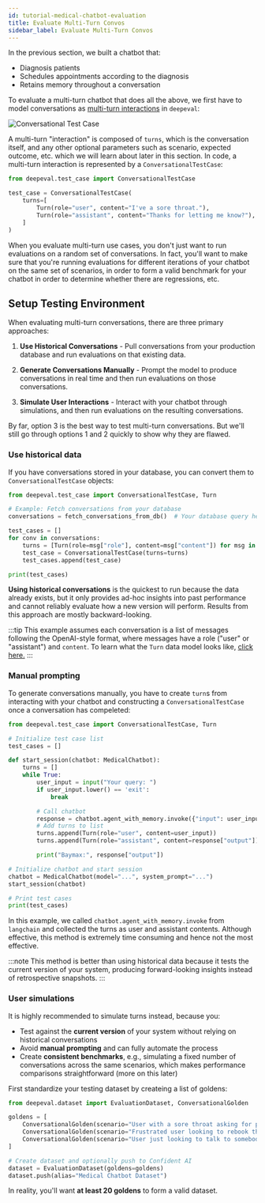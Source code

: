 ```yaml
---
id: tutorial-medical-chatbot-evaluation
title: Evaluate Multi-Turn Convos
sidebar_label: Evaluate Multi-Turn Convos
---
```


In the previous section, we built a chatbot that:

- Diagnosis patients
- Schedules appointments according to the diagnosis
- Retains memory throughout a conversation

To evaluate a multi-turn chatbot that does all the above, we first have to model conversations as [multi-turn interactions](/docs/evaluation-multiturn-test-cases#multi-turn-llm-interaction) in `deepeval`:

![Conversational Test Case](https://deepeval-docs.s3.amazonaws.com/docs:conversational-test-case.png)

A multi-turn "interaction" is composed of `turns`, which is the conversation itself, and any other optional parameters such as scenario, expected outcome, etc. which we will learn about later in this section. In code, a multi-turn interaction is represented by a `ConversationalTestCase`:

```python
from deepeval.test_case import ConversationalTestCase

test_case = ConversationalTestCase(
    turns=[
        Turn(role="user", content="I've a sore throat."),
        Turn(role="assistant", content="Thanks for letting me know?"),
    ]
)
```

When you evaluate multi-turn use cases, you don't just want to run evaluations on a random set of conversations. In fact, you'll want to make sure that you're running evaluations for different iterations of your chatbot on the same set of scenarios, in order to form a valid benchmark for your chatbot in order to determine whether there are regressions, etc.

## Setup Testing Environment

When evaluating multi-turn conversations, there are three primary approaches:

1. **Use Historical Conversations** - Pull conversations from your production database and run evaluations on that existing data.

2. **Generate Conversations Manually** - Prompt the model to produce conversations in real time and then run evaluations on those conversations.

3. **Simulate User Interactions** - Interact with your chatbot through simulations, and then run evaluations on the resulting conversations.

By far, option 3 is the best way to test multi-turn conversations. But we'll still go through options 1 and 2 quickly to show why they are flawed.

### Use historical data

If you have conversations stored in your database, you can convert them to `ConversationalTestCase` objects:

```python
from deepeval.test_case import ConversationalTestCase, Turn

# Example: Fetch conversations from your database
conversations = fetch_conversations_from_db()  # Your database query here

test_cases = []
for conv in conversations:
    turns = [Turn(role=msg["role"], content=msg["content"]) for msg in conv["messages"]]
    test_case = ConversationalTestCase(turns=turns)
    test_cases.append(test_case)

print(test_cases)
```

**Using historical conversations** is the quickest to run because the data already exists, but it only provides ad-hoc insights into past performance and cannot reliably evaluate how a new version will perform. Results from this approach are mostly backward-looking.

:::tip
This example assumes each conversation is a list of messages following the OpenAI-style format, where messages have a role ("user" or "assistant") and `content`. To learn what the `Turn` data model looks like, [click here.](/docs/evaluation-multiturn-test-cases#turns)
:::

### Manual prompting

To generate conversations manually, you have to create `turn`s from interacting with your chatbot and constructing a `ConversationalTestCase` once a conversation has compeleted:

```python
from deepeval.test_case import ConversationalTestCase, Turn

# Initialize test case list
test_cases = []

def start_session(chatbot: MedicalChatbot):
    turns = []
    while True:
        user_input = input("Your query: ")
        if user_input.lower() == 'exit':
            break

        # Call chatbot
        response = chatbot.agent_with_memory.invoke({"input": user_input}, config={"configurable": {"session_id": session_id}})
        # Add turns to list
        turns.append(Turn(role="user", content=user_input))
        turns.append(Turn(role="assistant", content=response["output"]))

        print("Baymax:", response["output"])

# Initialize chatbot and start session
chatbot = MedicalChatbot(model="...", system_prompt="...")
start_session(chatbot)

# Print test cases
print(test_cases)
```

In this example, we called `chatbot.agent_with_memory.invoke` from `langchain` and collected the turns as user and assistant contents. Although effective, this method is extremely time consuming and hence not the most effective.

:::note
This method is better than using historical data because it tests the current version of your system, producing forward-looking insights instead of retrospective snapshots.
:::

### User simulations

It is highly recommended to simulate turns instead, because you:

- Test against the **current version** of your system without relying on historical conversations
- Avoid **manual prompting** and can fully automate the process
- Create **consistent benchmarks**, e.g., simulating a fixed number of conversations across the same scenarios, which makes performance comparisons straightforward (more on this later)

First standardize your testing dataset by createing a list of goldens:

```python title="main.py"
from deepeval.dataset import EvaluationDataset, ConversationalGolden

goldens = [
    ConversationalGolden(scenario="User with a sore throat asking for paracetamol."),
    ConversationalGolden(scenario="Frustrated user looking to rebook their appointment."),
    ConversationalGolden(scenario="User just looking to talk to somebody.")
]

# Create dataset and optionally push to Confident AI
dataset = EvaluationDataset(goldens=goldens)
dataset.push(alias="Medical Chatbot Dataset")
```

In reality, you'll want **at least 20 goldens** to form a valid dataset.
